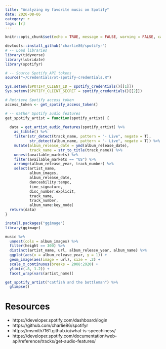 ```yaml
---
title: "Analyzing my favorite music on Spotify"
date: 2020-08-06
category: r
tags: [r]
---
```


```r
knitr::opts_chunk$set(echo = TRUE, message = FALSE, warning = FALSE, cache = TRUE)
```


```r
devtools::install_github("charlie86/spotifyr")
# -- Load libraries
library(tidyverse)
library(lubridate)
library(spotifyr)

# -- Source Spotify API tokens
source("~/Credentials/ot-spotify-credentials.R")

Sys.setenv(SPOTIFY_CLIENT_ID = spotify_credentials()[[1]])
Sys.setenv(SPOTIFY_CLIENT_SECRET = spotify_credentials()[[2]])

# Retrieve Spotify access token
access_token <- get_spotify_access_token()
```

```r
# -- Gather Spotify audio features
get_spotify_artist = function(spotify_artist) {
  
  data = get_artist_audio_features(spotify_artist) %>% 
    as_tibble() %>% 
    filter(str_detect(track_name, pattern = "- Live", negate = T), 
           str_detect(album_name, pattern = "- Live", negate = T)) %>% 
    mutate(album_release_date = ymd(album_release_date), 
           track_name = str_to_title(track_name)) %>% 
    unnest(available_markets) %>% 
    filter(available_markets == "US") %>% 
    arrange(album_release_year, track_number) %>% 
    select(artist_name, 
           album_images, 
           album_release_date, 
           danceability:tempo, 
           time_signature, 
           disc_number:explicit, 
           track_name, 
           track_number, 
           album_name:key_mode)
  return(data)
}
```

```r
install.packages("ggimage")
library(ggimage)

music %>% 
  unnest(cols = album_images) %>% 
  filter(height == 300) %>% 
  distinct(artist_name, url, album_release_year, album_name) %>% 
  ggplot(aes(x = album_release_year, y = 1)) + 
  geom_image(aes(image = url), size = .2) + 
  scale_x_continuous(breaks = 2008:2020) + 
  ylim(c(.8, 1.2)) + 
  facet_wrap(vars(artist_name))
```




```r
get_spotify_artist("catfish and the bottleman") %>% 
  glimpse()
```

# Resources

- https://developer.spotify.com/dashboard/login
- https://github.com/charlie86/spotifyr
- https://msmith7161.github.io/what-is-speechiness/
- https://developer.spotify.com/documentation/web-api/reference/tracks/get-audio-features/
